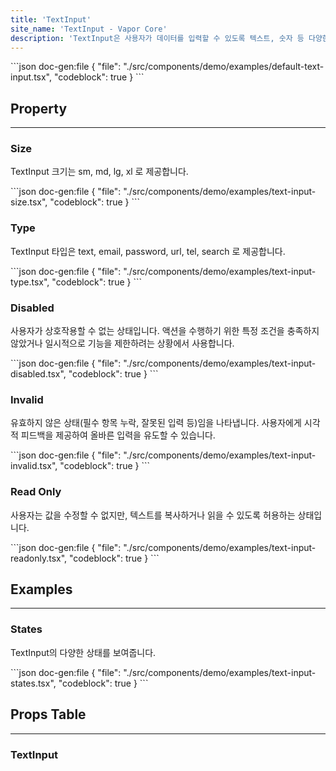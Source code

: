 ```yaml
---
title: 'TextInput'
site_name: 'TextInput - Vapor Core'
description: 'TextInput은 사용자가 데이터를 입력할 수 있도록 텍스트, 숫자 등 다양한 형식의 입력 필드를 제공합니다.'
---
```


<Demo name="default-text-input">
```json doc-gen:file
{
    "file": "./src/components/demo/examples/default-text-input.tsx",
    "codeblock": true
}
```
</Demo>

## Property

---

### Size

TextInput 크기는 sm, md, lg, xl 로 제공합니다.

<Demo name="text-input-size">
```json doc-gen:file
{
    "file": "./src/components/demo/examples/text-input-size.tsx",
    "codeblock": true
}
```
</Demo>

### Type

TextInput 타입은 text, email, password, url, tel, search 로 제공합니다.

<Demo name="text-input-type">
```json doc-gen:file
{
    "file": "./src/components/demo/examples/text-input-type.tsx",
    "codeblock": true
}
```
</Demo>

### Disabled

사용자가 상호작용할 수 없는 상태입니다. 액션을 수행하기 위한 특정 조건을 충족하지 않았거나 일시적으로 기능을 제한하려는 상황에서 사용합니다.

<Demo name="text-input-disabled">
```json doc-gen:file
{
    "file": "./src/components/demo/examples/text-input-disabled.tsx",
    "codeblock": true
}
```
</Demo>

### Invalid

유효하지 않은 상태(필수 항목 누락, 잘못된 입력 등)임을 나타냅니다. 사용자에게 시각적 피드백을 제공하여 올바른 입력을 유도할 수 있습니다.

<Demo name="text-input-invalid">
```json doc-gen:file
{
    "file": "./src/components/demo/examples/text-input-invalid.tsx",
    "codeblock": true
}
```
</Demo>

### Read Only

사용자는 값을 수정할 수 없지만, 텍스트를 복사하거나 읽을 수 있도록 허용하는 상태입니다.

<Demo name="text-input-readonly">
```json doc-gen:file
{
    "file": "./src/components/demo/examples/text-input-readonly.tsx",
    "codeblock": true
}
```
</Demo>

## Examples

---

### States

TextInput의 다양한 상태를 보여줍니다.

<Demo name="text-input-states">
```json doc-gen:file
{
    "file": "./src/components/demo/examples/text-input-states.tsx",
    "codeblock": true
}
```
</Demo>

## Props Table

---

### TextInput

<NewComponentPropsTable componentName="text-input" />
